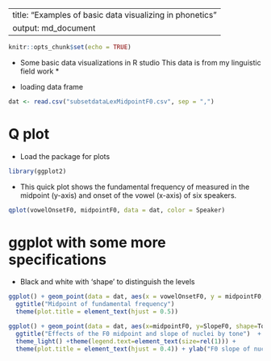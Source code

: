 
---
title: "Examples of basic data visualizing in phonetics"
output: md_document
---


```r
knitr::opts_chunk$set(echo = TRUE)
```

* Some basic data visualizations in R studio
This data is from my linguistic field work *

* loading data frame

```r
dat <- read.csv("subsetdataLexMidpointF0.csv", sep = ",")

```

# Q plot
* Load the package for plots
```r
library(ggplot2)
```

* This quick plot shows the fundamental frequency of measured in the midpoint (y-axis) and onset of the vowel (x-axis) of six speakers.
```r
qplot(vowelOnsetF0, midpointF0, data = dat, color = Speaker)

```

# ggplot with some more specifications

* Black and white with 'shape' to distinguish the levels

```r
ggplot() + geom_point(data = dat, aes(x = vowelOnsetF0, y = midpointF0, shape = Speaker)) +
  ggtitle("Midpoint of fundamental frequency")
  theme(plot.title = element_text(hjust = 0.5))

```

```r

ggplot() + geom_point(data = dat, aes(x=midpointF0, y=SlopeF0, shape=Tone, color=Tone), size = 3) +
  ggtitle("Effects of the F0 midpoint and slope of nuclei by tone")  +
  theme_light() +theme(legend.text=element_text(size=rel(1))) +
  theme(plot.title = element_text(hjust = 0.4)) + ylab("F0 slope of nucleus") + xlab("F0 midpoint nucleus") 
```

